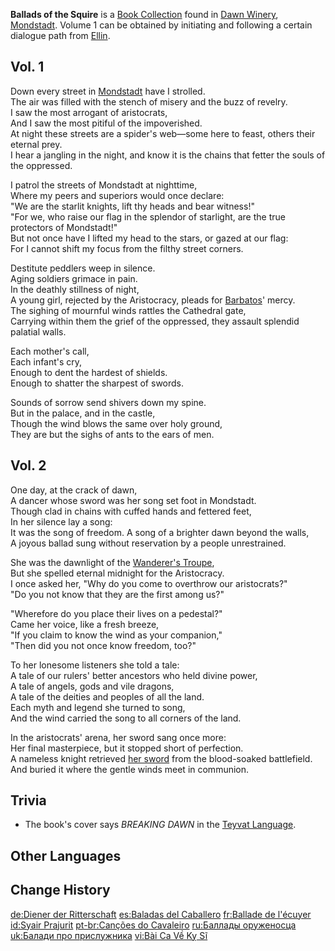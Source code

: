 {{Book Collection Infobox
|image     = Book Ballads of the Squire.png
|quality   = 3
|volumes   = 2
|vol1      = Inside the [[Dawn Winery]]<br />From [[Ellin]] in the [[City of Mondstadt]]
|vol2      = Inside the Dawn Winery
}}
'''Ballads of the Squire''' is a [[Book Collection]] found in [[Dawn Winery]], [[Mondstadt]]. Volume 1 can be obtained by initiating and following a certain dialogue path from [[Ellin]].

==Vol. 1==
{{Description|Ballads that have been passed down since the [[Mondstadt Aristocracy|aristocratic period]] and are said to come from [[Ragnvindr]] the Dawn Knight himself. They tell of Ragnvindr's days as a knight's squire.}}

Down every street in [[Mondstadt]] have I strolled.<br />
The air was filled with the stench of misery and the buzz of revelry.<br />
I saw the most arrogant of aristocrats,<br />
And I saw the most pitiful of the impoverished.<br />
At night these streets are a spider's web&mdash;some here to feast, others their eternal prey.<br />
I hear a jangling in the night, and know it is the chains that fetter the souls of the oppressed.

I patrol the streets of Mondstadt at nighttime,<br />
Where my peers and superiors would once declare:<br />
"We are the starlit knights, lift thy heads and bear witness!"<br />
"For we, who raise our flag in the splendor of starlight, are the true protectors of Mondstadt!"<br />
But not once have I lifted my head to the stars, or gazed at our flag:<br />
For I cannot shift my focus from the filthy street corners.

Destitute peddlers weep in silence.<br />
Aging soldiers grimace in pain.<br />
In the deathly stillness of night,<br />
A young girl, rejected by the Aristocracy, pleads for [[Barbatos]]' mercy.<br />
The sighing of mournful winds rattles the Cathedral gate,<br />
Carrying within them the grief of the oppressed, they assault splendid palatial walls.

Each mother's call,<br />
Each infant's cry,<br />
Enough to dent the hardest of shields.<br />
Enough to shatter the sharpest of swords.

Sounds of sorrow send shivers down my spine.<br />
But in the palace, and in the castle,<br />
Though the wind blows the same over holy ground,<br />
They are but the sighs of ants to the ears of men.

==Vol. 2==
{{Description|Ballads that have been passed down since the aristocratic period and are said to have come from Ragnvindr the Dawn Knight himself. They tell of Ragnvindr's friendship with a [[Dawnlight Swordswoman|sword-dancer]].}}

One day, at the crack of dawn,<br />
A dancer whose sword was her song set foot in Mondstadt.<br />
Though clad in chains with cuffed hands and fettered feet,<br />
In her silence lay a song:<br />
It was the song of freedom. A song of a brighter dawn beyond the walls,<br />
A joyous ballad sung without reservation by a people unrestrained.

She was the dawnlight of the [[Wanderer's Troupe (Faction)|Wanderer's Troupe]],<br />
But she spelled eternal midnight for the Aristocracy.<br />
I once asked her, "Why do you come to overthrow our aristocrats?"<br />
"Do you not know that they are the first among us?"

"Wherefore do you place their lives on a pedestal?"<br />
Came her voice, like a fresh breeze,<br />
"If you claim to know the wind as your companion,"<br />
"Then did you not once know freedom, too?"

To her lonesome listeners she told a tale:<br />
A tale of our rulers' better ancestors who held divine power,<br />
A tale of angels, gods and vile dragons,<br />
A tale of the deities and peoples of all the land.<br />
Each myth and legend she turned to song,<br />
And the wind carried the song to all corners of the land.

In the aristocrats' arena, her sword sang once more:<br />
Her final masterpiece, but it stopped short of perfection.<br />
A nameless knight retrieved [[The Flute|her sword]] from the blood-soaked battlefield.<br />
And buried it where the gentle winds meet in communion.

==Trivia==
*The book's cover says ''BREAKING DAWN'' in the [[Teyvat Language]].

==Other Languages==
{{Other Languages
|en      = Ballads of the Squire
|zhs     = 侍从骑士之歌
|zhs_rm  = Shìcóng Qíshì zhī Gē
|zht     = 侍從騎士之歌
|zht_rm  = Shìcóng Qíshì zhī Gē
|zh_tl   = Song of the Attendant Knight
|ja      = 侍従騎士の歌
|ja_rm   = Jijuu Kishi no Uta
|ja_tl   = Song of the Chamberlain Knight
|ko      = 시종 기사의 노래
|ko_rm   = Sijong Gisa-ui Norae
|ko_tl   = Song of Chamberlain Knight
|es      = Baladas del Caballero
|es_tl   = Ballads of the Knight
|fr      = Ballade de l'écuyer
|fr_tl   = Ballad of the Squire
|ru      = Баллады оруженосца
|ru_tl   = Ballads of the Armor-Bearer
|th      = บทเพลงของอัศวิน
|th_rm   = Bot phleng khong atsawin
|th_tl   = Song of a Knight
|vi      = Bài Ca Về Kỵ Sĩ
|vi_tl   = 
|de      = Diener der Ritterschaft
|de_tl   = Attendant of Knighthood
|id      = Syair Prajurit
|id_tl   = Soldier's Verse
|pt      = Canções da Comitiva dos Cavaleiros
|pt_tl   = 
|tr      = Bir Yaverin Dizeleri
|tr_tl   = 
|it      = Ballate dello scudiere
|it_tl   = 
}}

==Change History==
{{Change History|1.0}}

[[de:Diener der Ritterschaft]]
[[es:Baladas del Caballero]]
[[fr:Ballade de l'écuyer]]
[[id:Syair Prajurit]]
[[pt-br:Canções do Cavaleiro]]
[[ru:Баллады оруженосца]]
[[uk:Балади про прислужника]]
[[vi:Bài Ca Về Kỵ Sĩ]]